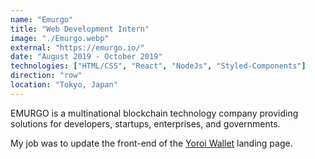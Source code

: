 ```yaml
---
name: "Emurgo"
title: "Web Development Intern"
image: "./Emurgo.webp"
external: "https://emurgo.io/"
date: "August 2019 - October 2019"
technologies: ["HTML/CSS", "React", "NodeJs", "Styled-Components"]
direction: "row"
location: "Tokyo, Japan"
---
```


EMURGO is a multinational blockchain technology company providing
solutions for developers, startups, enterprises, and governments.

My job was to update the front-end of the <a className="hvr-underline-from-left" href="http://yoroi-wallet.com" target="_blank">Yoroi Wallet</a>
landing page.
